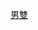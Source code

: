 {{Navbox
|name = 奧林匹克運動會羽毛球男子雙打冠軍
|title = [[File:Olympic rings.svg|30px]] [[奥林匹克运动会羽毛球比賽]]：男子雙打冠軍
| titlestyle=background:gold;
| liststyle = text-align:left;
| listclass = plainlist
| list1 = {{div col|colwidth=20em}} 
*[[1992年夏季奥林匹克运动会羽毛球比赛|1992年]]：{{flagicon|KOR|1984}} [[朴柱奉]] / [[金文秀]]
*[[1996年夏季奥林匹克运动会羽毛球比赛|1996年]]：{{flagicon|INA}} [[里奇·蘇巴吉亞]] / [[雷克西·邁納基]] 
*[[2000年夏季奥林匹克运动会羽毛球比赛|2000年]]：{{flagicon|INA}} [[吴俊明]] / [[陳甲亮]] 
*[[2004年夏季奧林匹克運動會羽毛球男子雙打比賽|2004年]]：{{flagicon|KOR|1997}} [[金东文]] / [[河泰权]]
*[[2008年夏季奧林匹克運動會羽毛球男子雙打比賽|2008年]]：{{flagicon|INA}} [[马尔基斯·基多]] / [[亨德拉·塞蒂亚万]] 
*[[2012年夏季奧林匹克運動會羽毛球男子雙打比賽|2012年]]：{{flagicon|CHN}} [[蔡赟]] / [[傅海峰]]
*[[2016年夏季奧林匹克運動會羽毛球男子雙打比賽|2016年]]：{{flagicon|CHN}} [[傅海峰]] / [[张楠 (羽毛球运动员)|张楠]] 
*[[2020年夏季奧林匹克運動會羽毛球男子雙打比賽|2020年]]：{{flagicon|TPE}} [[李洋 (羽毛球運動員)|李洋]] / [[王齊麟]]

{{div col end}}
}}<noinclude>
[[Category:奧林匹克運動會羽毛球比賽冠軍模板|男雙]]
</noinclude>
